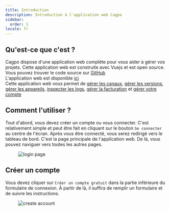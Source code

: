 ```yaml
---
title: Introduction
description: Introduction à l'application web Cagpo
sidebar:
  order: 1
locale: fr
---
```


## Qu'est-ce que c'est ?

Cagpo dispose d'une application web complète pour vous aider à gérer vos projets. Cette application web est construite avec Vuejs et est open source. Vous pouvez trouver le code source sur [GitHub](https://github.com/Cap-go/capgo/tree/main/src/) \
L'application web est disponible [ici](https://webcapgoapp/) \
Cette application web vous permet de [gérer les canaux](/docs/webapp/channels/), [gérer les versions](/docs/webapp/bundles/), [gérer les appareils](/docs/webapp/devices/), [inspecter les logs](/docs/webapp/logs/), [gérer la facturation](/docs/webapp/settings/) et [gérer votre compte](/docs/webapp/settings/)

## Comment l'utiliser ?

Tout d'abord, vous devez créer un compte ou vous connecter. C'est relativement simple et peut être fait en cliquant sur le bouton `Se connecter` au centre de l'écran. Après vous être connecté, vous serez redirigé vers le tableau de bord. C'est la page principale de l'application web. De là, vous pouvez naviguer vers toutes les autres pages.

<figure><img src="/loginwebp" alt="login page" /><figcaption></figcaption></figure>

## Créer un compte

Vous devez cliquer sur `Créer un compte gratuit` dans la partie inférieure du formulaire de connexion. À partir de là, il suffira de remplir un formulaire et de suivre les instructions.

<figure><img src="/create-accountwebp" alt="create account" /><figcaption></figcaption></figure>
